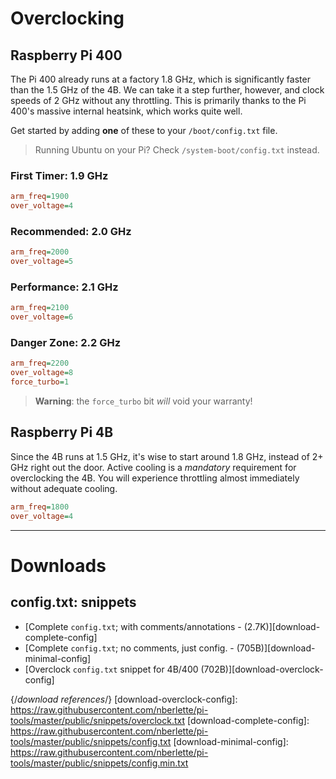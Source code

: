 # Overclocking

## Raspberry Pi 400

The Pi 400 already runs at a factory 1.8 GHz, which is significantly faster than the 1.5 GHz of the 4B.
We can take it a step further, however, and clock speeds of 2 GHz without any throttling. This is 
primarily thanks to the Pi 400's massive internal heatsink, which works quite well.

Get started by adding **one** of these to your `/boot/config.txt` file.

> Running Ubuntu on your Pi? Check `/system-boot/config.txt` instead.

### First Timer: 1.9 GHz

```ini
arm_freq=1900
over_voltage=4
```

### Recommended: 2.0 GHz

```ini
arm_freq=2000
over_voltage=5
```

### Performance: 2.1 GHz

```ini
arm_freq=2100
over_voltage=6
```

### Danger Zone: 2.2 GHz

```ini
arm_freq=2200
over_voltage=8
force_turbo=1
```

> **Warning**: the `force_turbo` bit _will_ void your warranty!

## Raspberry Pi 4B

Since the 4B runs at 1.5 GHz, it's wise to start around 1.8 GHz, instead of 2+ GHz right out the door.
Active cooling is a *mandatory* requirement for overclocking the 4B. You will experience throttling 
almost immediately without adequate cooling.

```ini
arm_freq=1800
over_voltage=4
```

- - -

# Downloads

## config.txt: snippets

* [Complete `config.txt`; with comments/annotations - (2.7K)][download-complete-config]
* [Complete `config.txt`; no comments, just config. - (705B)][download-minimal-config]
* [Overclock `config.txt` snippet for 4B/400 (702B)][download-overclock-config]

{/*download references*/}
[download-overclock-config]: <https://raw.githubusercontent.com/nberlette/pi-tools/master/public/snippets/overclock.txt>
[download-complete-config]: <https://raw.githubusercontent.com/nberlette/pi-tools/master/public/snippets/config.txt>
[download-minimal-config]: <https://raw.githubusercontent.com/nberlette/pi-tools/master/public/snippets/config.min.txt>
